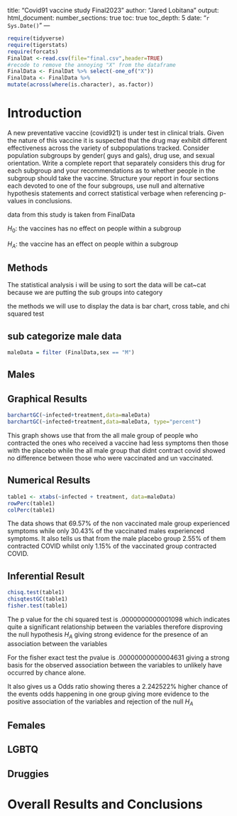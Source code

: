 title: "Covid91 vaccine study Final2023"
author: "Jared Lobitana"
output:
html_document:
number_sections: true
toc: true
toc_depth: 5
date: "`r Sys.Date()`"
---

```r
require(tidyverse)
require(tigerstats)
require(forcats)
FinalDat <-read.csv(file="final.csv",header=TRUE)
#recode to remove the annoying "X" from the dataframe
FinalData <- FinalDat %>% select(-one_of("X"))
FinalData <- FinalData %>%
mutate(across(where(is.character), as.factor))
```

# Introduction

A new preventative vaccine (covid921) is under test in clinical trials.
Given the nature of this vaccine it is suspected that the drug may exhibit
different effectiveness across the variety of subpopulations tracked.
Consider population subgroups by gender( guys and gals), drug use, and
sexual orientation. Write a complete report that separately considers this
drug for each subgroup and your recommendations as to whether people in the
subgroup should take the vaccine. Structure your report in four sections
each devoted to one of the four subgroups, use null and alternative
hypothesis statements and correct statistical verbage when referencing
p-values in conclusions.

data from this study is taken from FinalData


$H_0$: the vaccines has no effect on people within a subgroup

$H_A$: the vaccine has an effect on people within a subgroup


## Methods

The statistical analysis i will be using to sort the data will be cat~cat
because we are putting the sub groups into category



the methods we will use to display the data is bar chart, cross table, and
chi squared test

## sub categorize male data
```r
maleData = filter (FinalData,sex == "M")
```


## Males


## Graphical Results
```r
barchartGC(~infected+treatment,data=maleData)
barchartGC(~infected+treatment,data=maleData, type="percent")

```

This graph shows use that from the all male group of people who contracted
the ones who received a vaccine had less symptoms then those with the
placebo while the all male group that didnt contract covid showed no
difference between those who were vaccinated and un vaccinated.

## Numerical Results

```r
table1 <- xtabs(~infected + treatment, data=maleData)
rowPerc(table1)
colPerc(table1)
```

The data shows that 69.57% of the non vaccinated male group experienced
symptoms while only 30.43% of the vaccinated males experienced symptoms.
It also tells us that from the male placebo group 2.55% of them contracted
COVID whilst only 1.15% of the vaccinated group contracted COVID.

## Inferential Result


```r
chisq.test(table1)
chisqtestGC(table1)
fisher.test(table1)
```

The p value for the chi squared test is .0000000000001098 which indicates quite a significant relationship between the variables therefore disproving the null hypothesis $H_A$ giving strong evidence for the presence of an association between the variables

For the fisher exact test the pvalue is .00000000000004631 giving a strong
basis for the observed association between the variables to unlikely have
occurred by chance alone.

It also gives us a Odds ratio showing theres a 2.242522% higher chance of
the events odds happening in one group giving more evidence to the positive
association of the variables and rejection of the null $H_A$

## Females


## LGBTQ



## Druggies


# Overall Results and Conclusions
